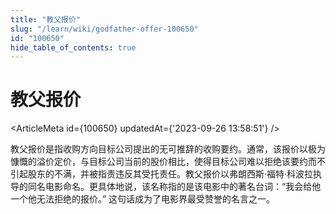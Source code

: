 ```yaml
---
title: "教父报价"
slug: "/learn/wiki/godfather-offer-100650"
id: "100650"
hide_table_of_contents: true
---
```



# 教父报价

<ArticleMeta id={100650} updatedAt={'2023-09-26 13:58:51'} />
<div className='border-solid border-b border-t-0 my-4 border-[var(--ifm-color-gray-300)]' />

教父报价是指收购方向目标公司提出的无可推辞的收购要约。通常，该报价以极为慷慨的溢价定价，与目标公司当前的股价相比，使得目标公司难以拒绝该要约而不引起股东的不满，并被指责违反其受托责任。教父报价以弗朗西斯·福特·科波拉执导的同名电影命名。更具体地说，该名称指的是该电影中的著名台词：“我会给他一个他无法拒绝的报价。” 这句话成为了电影界最受赞誉的名言之一。
